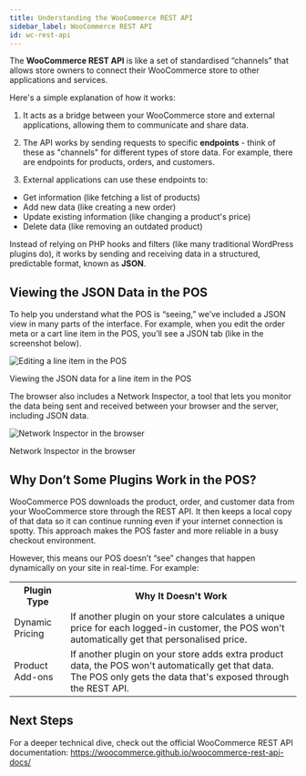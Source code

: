 ```yaml
---
title: Understanding the WooCommerce REST API
sidebar_label: WooCommerce REST API
id: wc-rest-api
---
```



The **WooCommerce REST API** is like a set of standardised “channels” that allows store owners to connect their WooCommerce store to other applications and services.

Here's a simple explanation of how it works:

1. It acts as a bridge between your WooCommerce store and external applications, allowing them to communicate and share data.

2. The API works by sending requests to specific **endpoints** - think of these as "channels" for different types of store data. For example, there are endpoints for products, orders, and customers.

3. External applications can use these endpoints to:
  - Get information (like fetching a list of products)
  - Add new data (like creating a new order)
  - Update existing information (like changing a product's price)
  - Delete data (like removing an outdated product)

Instead of relying on PHP hooks and filters (like many traditional WordPress plugins do), it works by sending and receiving data in a structured, predictable format, known as **JSON**.

<LocalizedSVG svgName="wc-rest-api" />

## Viewing the JSON Data in the POS

To help you understand what the POS is “seeing,” we’ve included a JSON view in many parts of the interface. 
For example, when you edit the order meta or a cart line item in the POS, you’ll see a JSON tab (like in the screenshot below).

<div class="image-container">
  <Image
    alt="Editing a line item in the POS"
    img="/img/edit-line-item.png"
    height={400}
  />
  <p class="image-caption">
    Viewing the JSON data for a line item in the POS
  </p>
</div>

The browser also includes a Network Inspector, a tool that lets you monitor the data being sent and received between your browser and the server, including JSON data.

<div class="image-container">
  <Image
    alt="Network Inspector in the browser"
    img="/img/network-inspector.png"
  />
  <p class="image-caption">
    Network Inspector in the browser
  </p>
</div>

## Why Don’t Some Plugins Work in the POS?

WooCommerce POS downloads the product, order, and customer data from your WooCommerce store through the REST API. 
It then keeps a local copy of that data so it can continue running even if your internet connection is spotty. 
This approach makes the POS faster and more reliable in a busy checkout environment.

However, this means our POS doesn’t “see” changes that happen dynamically on your site in real-time. For example:

<table>
  <tr>
    <th style={{width: "200px"}}>Plugin Type</th>
    <th>Why It Doesn't Work</th>
  </tr>
  <tr>
    <td>Dynamic Pricing</td>
    <td>If another plugin on your store calculates a unique price for each logged-in customer, the POS won't automatically get that personalised price.</td>
  </tr>
  <tr>
    <td>Product Add-ons</td>
    <td>If another plugin on your store adds extra product data, the POS won't automatically get that data. The POS only gets the data that's exposed through the REST API.</td>
  </tr>
</table>

## Next Steps

For a deeper technical dive, check out the official WooCommerce REST API documentation:
https://woocommerce.github.io/woocommerce-rest-api-docs/
